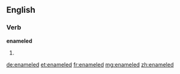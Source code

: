 ==English==

===Verb===
'''enameled'''

# {{US}} {{past of|[[enamel]]}}

[[de:enameled]]
[[et:enameled]]
[[fr:enameled]]
[[mg:enameled]]
[[zh:enameled]]